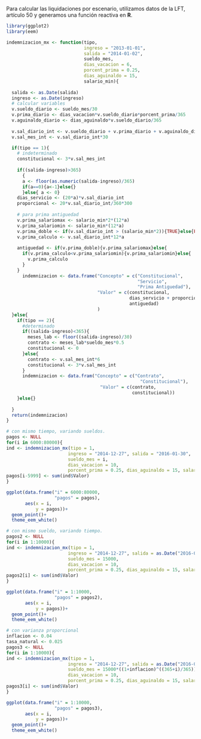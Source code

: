 Para calcular las liquidaciones por escenario, utilizamos datos de la LFT, artículo 50 y generamos una función reactiva en **R**.

```r
library(ggplot2)
library(eem)

indemnizacion_mx <- function(tipo, 
                             ingreso = "2013-01-01", 
                             salida = "2014-01-02", 
                             sueldo_mes, 
                             dias_vacacion = 6,
                             porcent_prima = 0.25, 
                             dias_aguinaldo = 15,
                             salario_min){
  
  salida <- as.Date(salida)
  ingreso <- as.Date(ingreso)
  # calcular variables
  v.sueldo_diario <- sueldo_mes/30
  v.prima_diario <- dias_vacacion*v.sueldo_diario*porcent_prima/365
  v.aguinaldo_diario <- dias_aguinaldo*v.sueldo_diario/365
  
  v.sal_diario_int <- v.sueldo_diario + v.prima_diario + v.aguinaldo_diario
  v.sal_mes_int <- v.sal_diario_int*30

  if(tipo == 1){  
    # indeterminado  
    constitucional <- 3*v.sal_mes_int
    
    if((salida-ingreso)>365)
      {
      a <- floor(as.numeric(salida-ingreso)/365)
      if(a==0){a<-1}else{}
      }else{ a <- 0}
    dias_servicio <- (20*a)*v.sal_diario_int
    proporcional <- 20*v.sal_diario_int/360*300
    
    # para prima antiguedad
    v.prima_salariomax <- salario_min*2*(12*a)
    v.prima_salariomin <- salario_min*(12*a)
    v.prima_doble <- if(v.sal_diario_int > (salario_min*2)){TRUE}else{FALSE}
    v.prima_calculo <- v.sal_diario_int*12*a
    
    antiguedad <- if(v.prima_doble){v.prima_salariomax}else{
      if(v.prima_calculo<v.prima_salariomin){v.prima_salariomin}else{
        v.prima_calculo
      }
    }
      indemnizacion <- data.frame("Concepto" = c("Constitucional", 
                                                 "Servicio",
                                                 "Prima Antiguedad"),
                                  "Valor" = c(constitucional, 
                                              dias_servicio + proporcional,
                                              antiguedad)
                                  )
  }else{
    if(tipo == 2){
      #determinado
      if((salida-ingreso)<365){
        meses_lab <- floor((salida-ingreso)/30)
        contrato <- meses_lab*sueldo_mes*0.5
        constitucional <- 0
      }else{
        contrato <- v.sal_mes_int*6
        constitucional <- 3*v.sal_mes_int
      }
      indemnizacion <- data.fram("Concepto" = c("Contrato", 
                                                  "Constitucional"),
                                   "Valor" = c(contrato, 
                                               constitucional))
    }else{}
    
  }
  return(indemnizacion)
}

```



```r
# con mismo tiempo, variando sueldos.
pagos <- NULL
for(i in 6000:80000){
ind <- indemnizacion_mx(tipo = 1,
                       ingreso = "2014-12-27", salida = "2016-01-30",
                       sueldo_mes = i,
                       dias_vacacion = 10, 
                       porcent_prima = 0.25, dias_aguinaldo = 15, salario_min = 66)
pagos[i-5999] <- sum(ind$Valor)
}

ggplot(data.frame("i" = 6000:80000,
                  "pagos" = pagos), 
       aes(x = i, 
           y = pagos))+
  geom_point()+
  theme_eem_white()
```


```r
# con mismo sueldo, variando tiempo.
pagos2 <- NULL
for(i in 1:10000){
ind <- indemnizacion_mx(tipo = 1,
                       ingreso = "2014-12-27", salida = as.Date("2016-01-30")+i,
                       sueldo_mes = 15000,
                       dias_vacacion = 10, 
                       porcent_prima = 0.25, dias_aguinaldo = 15, salario_min = 66)
pagos2[i] <- sum(ind$Valor)
}

ggplot(data.frame("i" = 1:10000,
                  "pagos" = pagos2), 
       aes(x = i, 
           y = pagos))+
  geom_point()+
  theme_eem_white()
```



```r
# con varianza proporcional
inflacion <- 0.04
tasa_natural <- 0.025
pagos3 <- NULL
for(i in 1:10000){
ind <- indemnizacion_mx(tipo = 1,
                       ingreso = "2014-12-27", salida = as.Date("2016-01-30")+i,
                       sueldo_mes = 15000*((1+inflacion)^((365+i)/365))*((1+tasa_natural)^((365+i)/365)),
                       dias_vacacion = 10, 
                       porcent_prima = 0.25, dias_aguinaldo = 15, salario_min = 66)
pagos3[i] <- sum(ind$Valor)
}

ggplot(data.frame("i" = 1:10000,
                  "pagos" = pagos3), 
       aes(x = i, 
           y = pagos))+
  geom_point()+
  theme_eem_white()
```